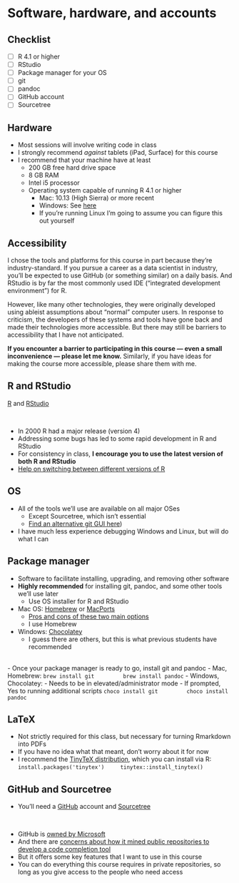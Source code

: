 # Software, hardware, and accounts 

## Checklist

- [ ] R 4.1 or higher
- [ ] RStudio
- [ ] Package manager for your OS
- [ ] git
- [ ] pandoc
- [ ] GitHub account
- [ ] Sourcetree


## Hardware 

- Most sessions will involve writing code in class
- I strongly recommend *against* tablets (iPad, Surface) for this course
- I recommend that your machine have at least
    - 200 GB free hard drive space
    - 8 GB RAM
    - Intel i5 processor
    - Operating system capable of running R 4.1 or higher
        - Mac: 10.13 (High Sierra) or more recent
        - Windows: See [here](https://cran.r-project.org/bin/windows/base/rw-FAQ.html#Does-R-run-under-Windows-Vista_003f)
        - If you're running Linux I'm going to assume you can figure this out yourself
        

## Accessibility ##

I chose the tools and platforms for this course in part because they're industry-standard.  If you pursue a career as a data scientist in industry, you'll be expected to use GitHub (or something similar) on a daily basis.  And RStudio is by far the most commonly used IDE ("integrated development environment") for R. 

However, like many other technologies, they were originally developed using ableist assumptions about "normal" computer users.  In response to criticism, the developers of these systems and tools have gone back and made their technologies more accessible.  But there may still be barriers to accessibility that I have not anticipated.  

**If you encounter a barrier to participating in this course — even a small inconvenience — please let me know.**  Similarly, if you have ideas for making the course more accessible, please share them with me.  


## R and RStudio

[R](https://cran.r-project.org/) and [RStudio](https://rstudio.com/products/rstudio/download/)

</br>

- In 2000 R had a major release (version 4)
- Addressing some bugs has led to some rapid development in R and RStudio
- For consistency in class, **I encourage you to use the latest version of both R and RStudio**
- [Help on switching between different versions of R](https://support.rstudio.com/hc/en-us/articles/200486138-Changing-R-versions-for-the-RStudio-Desktop-IDE)


## OS

- All of the tools we'll use are available on all major OSes
    - Except Sourcetree, which isn't essential
    - [Find an alternative git GUI here](https://git-scm.com/download/gui/linux))
- I have much less experience debugging Windows and Linux, but will do what I can


## Package manager

- Software to facilitate installing, upgrading, and removing other software
- **Highly recommended** for installing git, pandoc, and some other tools we'll use later
	- Use OS installer for R and RStudio
- Mac OS: [Homebrew](https://brew.sh/) or [MacPorts](https://www.macports.org/install.php)
	- [Pros and cons of these two main options](https://apple.stackexchange.com/questions/32724/what-are-pros-and-cons-for-macports-fink-and-homebrew)
	- I use Homebrew
- Windows: [Chocolatey](https://chocolatey.org/install)
	- I guess there are others, but this is what previous students have recommended
	
</br>
- Once your package manager is ready to go, install git and pandoc
	- Mac, Homebrew: 
		```
		brew install git
		brew install pandoc
		```
	- Windows, Chocolatey: 
		- Needs to be in elevated/administrator mode
		- If prompted, Yes to running additional scripts
		```
		choco install git
		choco install pandoc
		```

## LaTeX

- Not strictly required for this class, but necessary for turning Rmarkdown into PDFs
- If you have no idea what that meant, don't worry about it for now
- I recommend the [TinyTeX distribution](https://yihui.org/tinytex/), which you can install via R: 
	```
	install.packages('tinytex')
	tinytex::install_tinytex()
	```


## GitHub and Sourcetree

- You'll need a [GitHub](https://github.com/) account and [Sourcetree](https://www.sourcetreeapp.com/)

</br>

- GitHub is [owned by Microsoft](https://www.cnbc.com/2020/11/29/microsofts-github-has-become-magnet-for-thorny-issues-like-riaa.html)
- And there are [concerns about how it mined public repositories to develop a code completion tool](https://www.theverge.com/2021/7/7/22561180/github-copilot-legal-copyright-fair-use-public-code)
- But it offers some key features that I want to use in this course
- You can do everything this course requires in private repositories, so long as you give access to the people who need access

